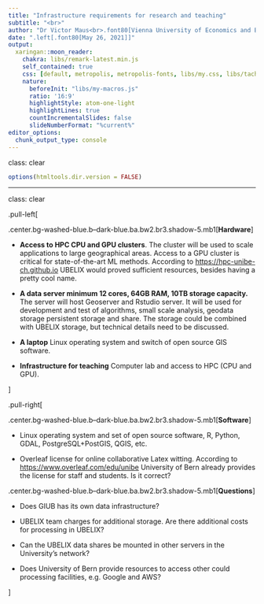 ```yaml
---
title: "Infrastructure requirements for research and teaching"
subtitle: "<br>"
author: "Dr Victor Maus<br>.font80[Vienna University of Economics and Business]<br>.font80[victor.maus@wu.ac.at]<br>.font80[<a href='https://www.victor-maus.com'>www.victor-maus.com</a>]"
date: ".left[.font80[May 26, 2021]]"
output: 
  xaringan::moon_reader:
    chakra: libs/remark-latest.min.js
    self_contained: true
    css: [default, metropolis, metropolis-fonts, libs/my.css, libs/tachyons-min.css]
    nature:
      beforeInit: "libs/my-macros.js"
      ratio: '16:9'
      highlightStyle: atom-one-light
      highlightLines: true
      countIncrementalSlides: false
      slideNumberFormat: "%current%"
editor_options: 
  chunk_output_type: console
---
```

class: clear
```r
options(htmltools.dir.version = FALSE)
```

---
class: clear

.pull-left[

.center.bg-washed-blue.b--dark-blue.ba.bw2.br3.shadow-5.mb1[**Hardware**]
  
  - **Access to HPC CPU and GPU clusters**. The cluster will be used to scale applications to large geographical areas. Access to a GPU cluster is critical for state-of-the-art ML methods. According to <https://hpc-unibe-ch.github.io> UBELIX would proved sufficient resources, besides having a pretty cool name.

  - **A data server minimum 12 cores, 64GB RAM, 10TB storage capacity.** The server will host Geoserver and Rstudio server. It will be used for development and test of algorithms, small scale analysis, geodata storage persistent storage and share. The storage could be combined with UBELIX storage, but technical details need to be discussed.

  - **A laptop** Linux operating system and switch of open source GIS software.
  
  - **Infrastructure for teaching** Computer lab and access to HPC (CPU and GPU).

]

.pull-right[

.center.bg-washed-blue.b--dark-blue.ba.bw2.br3.shadow-5.mb1[**Software**]

  - Linux operating system and set of open source software, R, Python, GDAL, PostgreSQL+PostGIS, QGIS, etc.

  - Overleaf license for online collaborative Latex witting. According to <https://www.overleaf.com/edu/unibe> University of Bern already provides the license for staff and students. Is it correct?

.center.bg-washed-blue.b--dark-blue.ba.bw2.br3.shadow-5.mb1[**Questions**]
  
  - Does GIUB has its own data infrastructure? 
  
  - UBELIX team charges for additional storage. Are there additional costs for processing in UBELIX?
  
  - Can the UBELIX data shares be mounted in other servers in the University's network?

  - Does University of Bern provide resources to access other could processing facilities, e.g. Google and AWS?

]
